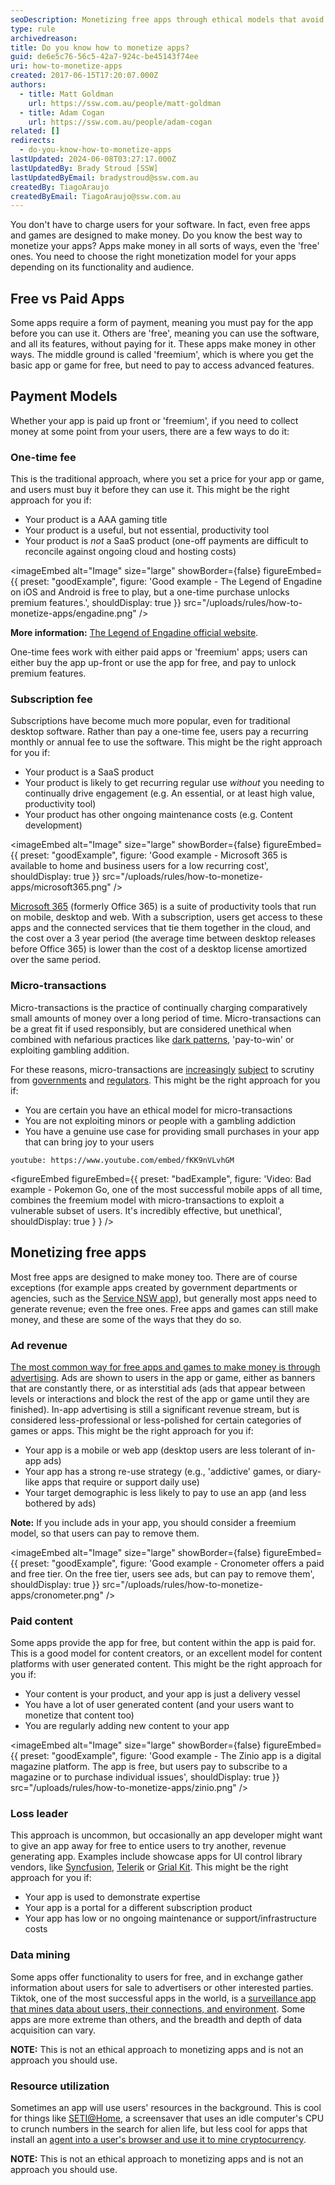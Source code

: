```yaml
---
seoDescription: Monetizing free apps through ethical models that avoid exploiting vulnerable users and maintain a strong re-use strategy.
type: rule
archivedreason:
title: Do you know how to monetize apps?
guid: de6e5c76-56c5-42a7-924c-be45143f74ee
uri: how-to-monetize-apps
created: 2017-06-15T17:20:07.000Z
authors:
  - title: Matt Goldman
    url: https://ssw.com.au/people/matt-goldman
  - title: Adam Cogan
    url: https://ssw.com.au/people/adam-cogan
related: []
redirects:
  - do-you-know-how-to-monetize-apps
lastUpdated: 2024-06-08T03:27:17.000Z
lastUpdatedBy: Brady Stroud [SSW]
lastUpdatedByEmail: bradystroud@ssw.com.au
createdBy: TiagoAraujo
createdByEmail: TiagoAraujo@ssw.com.au
---
```


You don't have to charge users for your software. In fact, even free apps and games are designed to make money. Do you know the best way to monetize your apps?
Apps make money in all sorts of ways, even the 'free' ones. You need to choose the right monetization model for your apps depending on its functionality and audience.

## Free vs Paid Apps

Some apps require a form of payment, meaning you must pay for the app before you can use it. Others are 'free', meaning you can use the software, and all its features, without paying for it. These apps make money in other ways. The middle ground is called 'freemium', which is where you get the basic app or game for free, but need to pay to access advanced features.

## Payment Models

Whether your app is paid up front or 'freemium', if you need to collect money at some point from your users, there are a few ways to do it:

### One-time fee

This is the traditional approach, where you set a price for your app or game, and users must buy it before they can use it. This might be the right approach for you if:

- Your product is a AAA gaming title
- Your product is a useful, but not essential, productivity tool
- Your product is _not_ a SaaS product (one-off payments are difficult to reconcile against ongoing cloud and hosting costs)

<imageEmbed
  alt="Image"
  size="large"
  showBorder={false}
  figureEmbed={{
    preset: "goodExample",
    figure: 'Good example - The Legend of Engadine on iOS and Android is free to play, but a one-time purchase unlocks premium features.',
    shouldDisplay: true
  }}
  src="/uploads/rules/how-to-monetize-apps/engadine.png"
/>

**More information:** [The Legend of Engadine official website](https://engadine.net).

One-time fees work with either paid apps or 'freemium' apps; users can either buy the app up-front or use the app for free, and pay to unlock premium features.

### Subscription fee

Subscriptions have become much more popular, even for traditional desktop software. Rather than pay a one-time fee, users pay a recurring monthly or annual fee to use the software. This might be the right approach for you if:

- Your product is a SaaS product
- Your product is likely to get recurring regular use _without_ you needing to continually drive engagement (e.g. An essential, or at least high value, productivity tool)
- Your product has other ongoing maintenance costs (e.g. Content development)

<imageEmbed
  alt="Image"
  size="large"
  showBorder={false}
  figureEmbed={{
    preset: "goodExample",
    figure: 'Good example - Microsoft 365 is available to home and business users for a low recurring cost',
    shouldDisplay: true
  }}
  src="/uploads/rules/how-to-monetize-apps/microsoft365.png"
/>

[Microsoft 365](https://www.microsoft.com/microsoft-365) (formerly Office 365) is a suite of productivity tools that run on mobile, desktop and web. With a subscription, users get access to these apps and the connected services that tie them together in the cloud, and the cost over a 3 year period (the average time between desktop releases before Office 365) is lower than the cost of a desktop license amortized over the same period.

### Micro-transactions

Micro-transactions is the practice of continually charging comparatively small amounts of money over a long period of time. Micro-transactions can be a great fit if used responsibly, but are considered unethical when combined with nefarious practices like [dark patterns](https://www.youtube.com/watch?v=lJUW0iZzAaQ), 'pay-to-win' or exploiting gambling addition.

For these reasons, micro-transactions are [increasingly](https://www.vg247.com/australian-government-rules-games-microtransactions-must-address-packaging) [subject](https://www.gamespot.com/articles/you-might-have-to-prove-your-age-to-buy-a-loot-box/1100-6474443/) to scrutiny from [governments](https://www.aph.gov.au/Parliamentary_Business/Committees/House/Social_Policy_and_Legal_Affairs/Onlineageverification/Report) and [regulators](https://www.gamesindustry.biz/australian-investigation-finds-loot-boxes-are-pscyholgocially-akin-to-gambling). This might be the right approach for you if:

- You are certain you have an ethical model for micro-transactions
- You are not exploiting minors or people with a gambling addiction
- You have a genuine use case for providing small purchases in your app that can bring joy to your users

`youtube: https://www.youtube.com/embed/fKK9nVLvhGM`

<figureEmbed figureEmbed={{
  preset: "badExample",
  figure: 'Video: Bad example - Pokemon Go, one of the most successful mobile apps of all time, combines the freemium model with micro-transactions to exploit a vulnerable subset of users. It\'s incredibly effective, but unethical',
  shouldDisplay: true
} } />


## Monetizing free apps

Most free apps are designed to make money too. There are of course exceptions (for example apps created by government departments or agencies, such as the [Service NSW app](https://www.service.nsw.gov.au/service-nsw-mobile-app)), but generally most apps need to generate revenue; even the free ones. Free apps and games can still make money, and these are some of the ways that they do so.

### Ad revenue

[The most common way for free apps and games to make money is through advertising](https://www.spaceotechnologies.com/blog/how-do-free-apps-make-money/). Ads are shown to users in the app or game, either as banners that are constantly there, or as interstitial ads (ads that appear between levels or interactions and block the rest of the app or game until they are finished). In-app advertising is still a significant revenue stream, but is considered less-professional or less-polished for certain categories of games or apps. This might be the right approach for you if:

- Your app is a mobile or web app (desktop users are less tolerant of in-app ads)
- Your app has a strong re-use strategy (e.g., 'addictive' games, or diary-like apps that require or support daily use)
- Your target demographic is less likely to pay to use an app (and less bothered by ads)

**Note:** If you include ads in your app, you should consider a freemium model, so that users can pay to remove them.

<imageEmbed
  alt="Image"
  size="large"
  showBorder={false}
  figureEmbed={{
    preset: "goodExample",
    figure: 'Good example - Cronometer offers a paid and free tier. On the free tier, users see ads, but can pay to remove them',
    shouldDisplay: true
  }}
  src="/uploads/rules/how-to-monetize-apps/cronometer.png"
/>

### Paid content

Some apps provide the app for free, but content within the app is paid for. This is a good model for content creators, or an excellent model for content platforms with user generated content. This might be the right approach for you if:

- Your content is your product, and your app is just a delivery vessel
- You have a lot of user generated content (and your users want to monetize that content too)
- You are regularly adding new content to your app

<imageEmbed
  alt="Image"
  size="large"
  showBorder={false}
  figureEmbed={{
    preset: "goodExample",
    figure: 'Good example - The Zinio app is a digital magazine platform. The app is free, but users pay to subscribe to a magazine or to purchase individual issues',
    shouldDisplay: true
  }}
  src="/uploads/rules/how-to-monetize-apps/zinio.png"
/>

### Loss leader

This approach is uncommon, but occasionally an app developer might want to give an app away for free to entice users to try another, revenue generating app. Examples include showcase apps for UI control library vendors, like [Syncfusion](https://apps.apple.com/us/app/syncfusion-dashboard-mobile/id1157300621), [Telerik](https://apps.apple.com/us/app/telerik-ui-for-xamarin-samples/id1083924868) or [Grial Kit](https://apps.apple.com/us/app/grial-uikit/id1099501310). This might be the right approach for you if:

- Your app is used to demonstrate expertise
- Your app is a portal for a different subscription product
- Your app has low or no ongoing maintenance or support/infrastructure costs

### Data mining

Some apps offer functionality to users for free, and in exchange gather information about users for sale to advertisers or other interested parties. Tiktok, one of the most successful apps in the world, is a [surveillance app that mines data about users, their connections, and environment](https://www.afr.com/policy/foreign-affairs/tiktok-s-alarming-excessive-data-collection-revealed-20220714-p5b1mz). Some apps are more extreme than others, and the breadth and depth of data acquisition can vary.

**NOTE:** This is not an ethical approach to monetizing apps and is not an approach you should use.

### Resource utilization

Sometimes an app will use users' resources in the background. This is cool for things like [SETI@Home](https://setiathome.berkeley.edu/), a screensaver that uses an idle computer's CPU to crunch numbers in the search for alien life, but less cool for apps that install an [agent into a user's browser and use it to mine cryptocurrency](https://www.theregister.com/2022/08/30/nitrokod_crypto_malware_google).

**NOTE:** This is not an ethical approach to monetizing apps and is not an approach you should use.
